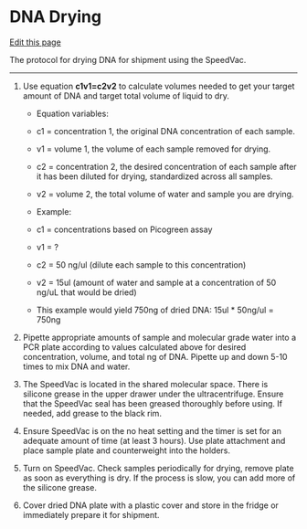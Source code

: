 # DNA Drying

[Edit this page](https://github.com/DrK-Lo/lotterhoslabprotocols/edit/main/molecprot_dnadrying.qmd)

The protocol for drying DNA for shipment using the SpeedVac.

------------------------------------------------------------------------
1. Use equation **c1v1=c2v2** to calculate volumes needed to get your target amount of DNA and target total volume of liquid to dry. 
    
    - Equation variables: 
    - c1 = concentration 1, the original DNA concentration of each sample.
    - v1 = volume 1, the volume of each sample removed for drying.
    - c2 = concentration 2, the desired concentration of each sample after it has been diluted for drying, standardized across all samples.
    - v2 = volume 2, the total volume of water and sample you are drying.

    - Example:
    - c1 = concentrations based on Picogreen assay
    - v1 = ?
    - c2 = 50 ng/ul (dilute each sample to this concentration)
    - v2 = 15ul (amount of water and sample at a concentration of 50 ng/uL that would be dried)
    - This example would yield 750ng of dried DNA: 15ul * 50ng/ul = 750ng

2. Pipette appropriate amounts of sample and molecular grade water into a PCR plate according to values calculated above for desired concentration, volume, and total ng of DNA. Pipette up and down 5-10 times to mix DNA and water. 

3. The SpeedVac is located in the shared molecular space. There is silicone grease in the upper drawer under the ultracentrifuge. Ensure that the SpeedVac seal has been greased thoroughly before using. If needed, add grease to the black rim. 

4. Ensure SpeedVac is on the no heat setting and the timer is set for an adequate amount of time (at least 3 hours). Use plate attachment and place sample plate and counterweight into the holders. 

5. Turn on SpeedVac. Check samples periodically for drying, remove plate as soon as everything is dry. If the process is slow, you can add more of the silicone grease. 

6. Cover dried DNA plate with a plastic cover and store in the fridge or immediately prepare it for shipment. 
